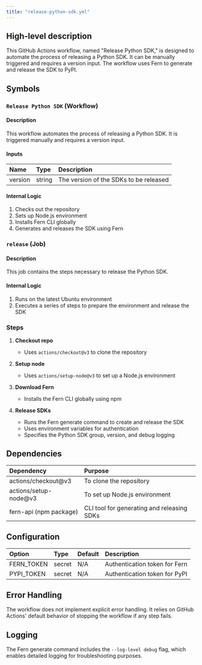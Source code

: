 ```yaml
---
title: "release-python-sdk.yml"
---
```


## High-level description
This GitHub Actions workflow, named "Release Python SDK," is designed to automate the process of releasing a Python SDK. It can be manually triggered and requires a version input. The workflow uses Fern to generate and release the SDK to PyPI.

## Symbols

### `Release Python SDK` (Workflow)
#### Description
This workflow automates the process of releasing a Python SDK. It is triggered manually and requires a version input.

#### Inputs
| Name | Type | Description |
|:-----|:-----|:------------|
| version | string | The version of the SDKs to be released |

#### Internal Logic
1. Checks out the repository
2. Sets up Node.js environment
3. Installs Fern CLI globally
4. Generates and releases the SDK using Fern

### `release` (Job)
#### Description
This job contains the steps necessary to release the Python SDK.

#### Internal Logic
1. Runs on the latest Ubuntu environment
2. Executes a series of steps to prepare the environment and release the SDK

### Steps
1. **Checkout repo**
   - Uses `actions/checkout@v3` to clone the repository

2. **Setup node**
   - Uses `actions/setup-node@v3` to set up a Node.js environment

3. **Download Fern**
   - Installs the Fern CLI globally using npm

4. **Release SDKs**
   - Runs the Fern generate command to create and release the SDK
   - Uses environment variables for authentication
   - Specifies the Python SDK group, version, and debug logging

## Dependencies
| Dependency | Purpose |
|:-----------|:--------|
| actions/checkout@v3 | To clone the repository |
| actions/setup-node@v3 | To set up Node.js environment |
| fern-api (npm package) | CLI tool for generating and releasing SDKs |

## Configuration
| Option | Type | Default | Description |
|:-------|:-----|:--------|:------------|
| FERN_TOKEN | secret | N/A | Authentication token for Fern |
| PYPI_TOKEN | secret | N/A | Authentication token for PyPI |

## Error Handling
The workflow does not implement explicit error handling. It relies on GitHub Actions' default behavior of stopping the workflow if any step fails.

## Logging
The Fern generate command includes the `--log-level debug` flag, which enables detailed logging for troubleshooting purposes.
